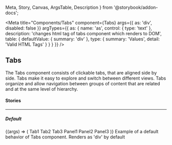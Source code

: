   Meta,
  Story,
  Canvas,
  ArgsTable,
  Description
} from '@storybook/addon-docs';

<Meta
  title="Components/Tabs"
  component={Tabs}
  args={{
    as: 'div',
    disabled: false
  }}
  argTypes={{
    as: {
      name: 'as',
      control: { type: 'text' },
      description: 'changes html tag of tabs component which renders to DOM',
      table: {
        defaultValue: { summary: 'div' },
        type: { summary: 'Values', detail: 'Valid HTML Tags' }
      }
    }
  }}
/>

## Tabs

<p
  style={{
    color: 'white',
    padding: '10px',
    fontWeight: 'bold',
    borderRadius: '4px',
    backgroundColor: '#1B5193'
  }}
>
  The Tabs component consists of clickable tabs, that are aligned side by side.
  Tabs make it easy to explore and switch between different views. Tabs organize
  and allow navigation between groups of content that are related and at the
  same level of hierarchy.
</p>

#### Stories

<hr />

##### Default

<Canvas>
  <Story name="Default" inline={false}>
    {(args) => (
      <Tabs>
        <TabList>
          <Tab>Tab1</Tab>
          <Tab disabled>Tab2</Tab>
          <Tab>Tab3</Tab>
        </TabList>
        <TabPanelList>
          <TabPanel>Panel1</TabPanel>
          <TabPanel>Panel2</TabPanel>
          <TabPanel>Panel3</TabPanel>
        </TabPanelList>
      </Tabs>
    )}
  </Story>
</Canvas>

<Description story="Default">
  Example of a default behavior of Tabs component. Renders as 'div' by default
</Description>

<ArgsTable story="Default" />
